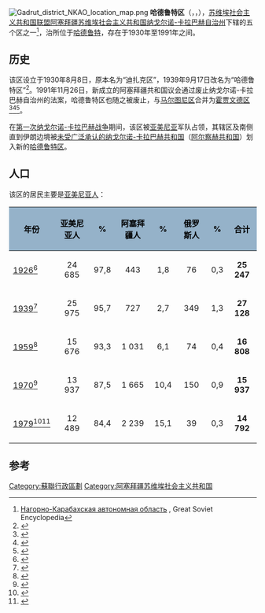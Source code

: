 {{For|其他名为“哈德鲁特”的事物|哈德鲁特 (消歧义)}}
[[File:Gadrut_district_NKAO_location_map.png|thumb]]
'''哈德鲁特区'''（{{lang-az|Hadrut rayonu}}，{{lang-hy|Հադրութի շրջան}}，{{lang-ru|Гадрутский район}}），[[苏维埃社会主义共和国联盟|苏维埃社会主义共和国联盟]][[阿塞拜疆苏维埃社会主义共和国|阿塞拜疆苏维埃社会主义共和国]][[纳戈尔诺-卡拉巴赫自治州|纳戈尔诺-卡拉巴赫自治州]]下辖的五个区之一<ref>[http://bse.sci-lib.com/article079682.html Нагорно-Карабахская автономная область] {{Wayback|url=http://bse.sci-lib.com/article079682.html |date=20200620090805 }}, Great Soviet Encyclopedia</ref>，治所位于[[哈德鲁特|哈德鲁特]]，存在于1930年至1991年之间。

== 历史 ==
该区设立于1930年8月8日，原本名为“迪扎克区”，1939年9月17日改名为“哈德鲁特区”<ref name= Melykov>{{книга |автор= {{nobr|Мельников С. А.}}, {{nobr|Ибрагимов Ч. Г.}}|заглавие= Азербайджанская ССР. Административно-территориальное деление на 1 января 1977 года|ссылка= http://elibrary.bsu.az/yenii%5Cebookspdf%5Caz_ssri.pdf|ответственный= ред. {{nobr|А. М. Исаев}}, {{nobr|Б. А. Будагов}}, {{nobr|Г. А. Гейбуллаев}}|издание= 4-е изд|издательство= Азернешр|год= 1979|страниц= 215}}</ref>{{rp|7}}。1991年11月26日，新成立的阿塞拜疆共和国议会通过废止纳戈尔诺-卡拉巴赫自治州的法案，哈德鲁特区也随之被废止，与[[马尔图尼区_(纳卡州)|马尔图尼区]]合并为[[霍賈文德區|霍贾文德区]]<ref>{{cite book |title=Where nation-states come from: institutional change in the age of nationalism |last1=Roeder |first1=Philip G. |authorlink= |year=2007 |publisher=Princeton University Press |location=United Kingdom |isbn=978-0-691-13467-3 |page=51 |url=https://books.google.com/books?id=XAItI5C_JPUC&pg=PA51&dq=Nagorno-Karabakh+Autonomous+Oblast+was+created |accessdate=2011-08-30 |archive-date=2021-01-11 |archive-url=https://web.archive.org/web/20210111163420/https://books.google.com/books?id=XAItI5C_JPUC&pg=PA51&dq=Nagorno-Karabakh+Autonomous+Oblast+was+created |dead-url=no }}</ref><ref>{{cite news |url=http://www.adalet-az.com/v4/2011/07/30/read=62209 |title=İnamın işığı |trans-title=Ray of hope |publisher=Adalet |date=2011-07-30 |author=Anvar Ahmad |accessdate=2011-08-30 |archive-date=2012-03-25 |archive-url=https://web.archive.org/web/20120325035555/http://www.adalet-az.com/v4/2011/07/30/read=62209 |dead-url=yes }}</ref><ref>{{cite web |url=http://www.xocavendmks.com/index.php?option=com_content&view=article&id=37&Itemid=38 |title=Xocavənd Rayon Kitabxanası |trans-title=Regional Library of Khojavend |accessdate=2011-08-30 |archive-date=2011-11-13 |archive-url=https://web.archive.org/web/20111113053123/http://www.xocavendmks.com/index.php?option=com_content&view=article&id=37&Itemid=38 |dead-url=yes }}</ref>。

在[[第一次纳戈尔诺-卡拉巴赫战争|第一次纳戈尔诺-卡拉巴赫战争]]期间，该区被[[亚美尼亚|亚美尼亚]]军队占领，其辖区及南侧直到伊朗边境被[[有限承认国家列表|未受广泛承认的]][[纳戈尔诺-卡拉巴赫共和国|纳戈尔诺-卡拉巴赫共和国]]（[[阿尔察赫共和国|阿尔察赫共和国]]）划入新的[[哈德鲁特区_(阿尔扎赫)|哈德鲁特区]]。

== 人口 ==
该区的居民主要是[[亚美尼亚人|亚美尼亚人]]：

{|
! style="background:#95B2C9; color:black"|<center>年份
! style="background:#95B2C9; color:black"|<center>亚美尼亚人
! style="background:#95B2C9; color:black"|<center>%
! style="background:#95B2C9; color:black"|<center>阿塞拜疆人
! style="background:#95B2C9; color:black"|<center>%
! style="background:#95B2C9; color:black"|<center>俄罗斯人
! style="background:#95B2C9; color:black"|<center>%
! style="background:#95B2C9; color:black"|<center>合计
|-
| [[1926年蘇聯人口普查|1926]]<ref>{{Cite web |url=http://www.ethno-kavkaz.narod.ru/rnkarabax.html |title=Национальный состав населения Нагорного Карабаха по переписям населения |accessdate=2020-12-12 |archive-date=2011-09-16 |archive-url=https://web.archive.org/web/20110916085723/http://www.ethno-kavkaz.narod.ru/rnkarabax.html |dead-url=no }}</ref>
| <center>24 685
| <center>97,8
| <center>443
| <center>1,8
| <center>76
| <center>0,3
| bgcolor="#FFBBBB" | <center>'''25 247'''
|-
| [[1939年苏联人口普查|1939]]<ref>{{Cite web |url=http://www.ethno-kavkaz.narod.ru/shusha39.html |title=Шушинский район (1939) |accessdate=2020-12-12 |archive-date=2012-03-28 |archive-url=https://web.archive.org/web/20120328124753/http://www.ethno-kavkaz.narod.ru/shusha39.html |dead-url=no }}</ref>
| <center>25 975
| <center>95,7
| <center>727
| <center>2,7
| <center>349
| <center>1,3
| bgcolor="#FFBBBB" | <center>'''27 128'''
|-
| [[1959年苏联人口普查|1959]]<ref>{{Cite web |url=http://www.ethno-kavkaz.narod.ru/shusha59.html |title=Шушинский район (1959) |accessdate=2020-12-12 |archive-date=2012-03-28 |archive-url=https://web.archive.org/web/20120328124758/http://www.ethno-kavkaz.narod.ru/shusha59.html |dead-url=no }}</ref>
| <center>15 676
| <center>93,3
| <center>1 031
| <center>6,1
| <center>74
| <center>0,4
| bgcolor="#FFBBBB" | <center>'''16 808'''
|-
| [[1970年苏联人口普查|1970]]<ref>{{Cite web |url=http://www.ethno-kavkaz.narod.ru/shusha70.html |title=Шушинский район (1970) |accessdate=2020-12-12 |archive-date=2012-03-28 |archive-url=https://web.archive.org/web/20120328124807/http://www.ethno-kavkaz.narod.ru/shusha70.html |dead-url=no }}</ref>
| <center>13 937
| <center>87,5
| <center>1 665
| <center>10,4
| <center>150
| <center>0,9
| bgcolor="#FFBBBB" | <center>'''15 937'''
|-
| [[1979年苏联人口普查|1979]]<ref>{{Cite web |url=http://www.ethno-kavkaz.narod.ru/shusha79.html |title=Шушинский район (1979) |accessdate=2020-12-12 |archive-date=2012-03-28 |archive-url=https://web.archive.org/web/20120328124820/http://www.ethno-kavkaz.narod.ru/shusha79.html |dead-url=no }}</ref><ref>{{Cite web |url=http://www.ethno-kavkaz.narod.ru/rnkarabax.html |title=Данные советских переписей в НКАО |accessdate=2020-12-12 |archive-date=2011-09-16 |archive-url=https://web.archive.org/web/20110916085723/http://www.ethno-kavkaz.narod.ru/rnkarabax.html |dead-url=no }}</ref>
| <center>12 489
| <center>84,4
| <center>2 239
| <center>15,1
| <center>39
| <center>0,3
| bgcolor="#FFBBBB" | <center>'''14 792'''
|}

== 参考 ==
{{reflist|30em}}

{{纳戈尔诺-卡拉巴赫自治州行政区划}}

[[Category:蘇聯行政區劃|Category:蘇聯行政區劃]]
[[Category:阿塞拜疆苏维埃社会主义共和国|Category:阿塞拜疆苏维埃社会主义共和国]]